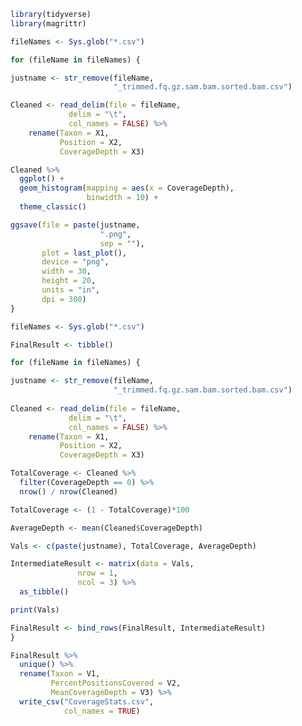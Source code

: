 
```{r}
library(tidyverse)
library(magrittr)
```

```{r coveragehistograms}

fileNames <- Sys.glob("*.csv")

for (fileName in fileNames) {

justname <- str_remove(fileName,
                       "_trimmed.fq.gz.sam.bam.sorted.bam.csv")

Cleaned <- read_delim(file = fileName,
             delim = "\t",
             col_names = FALSE) %>%
    rename(Taxon = X1,
           Position = X2,
           CoverageDepth = X3) 

Cleaned %>%
  ggplot() +
  geom_histogram(mapping = aes(x = CoverageDepth),
                 binwidth = 10) +
  theme_classic()

ggsave(file = paste(justname,
                    ".png",
                    sep = ""),
       plot = last_plot(),
       device = "png",
       width = 30,
       height = 20,
       units = "in",
       dpi = 300)
}

```

```{r coveragestats}
fileNames <- Sys.glob("*.csv")

FinalResult <- tibble()

for (fileName in fileNames) {

justname <- str_remove(fileName,
                       "_trimmed.fq.gz.sam.bam.sorted.bam.csv")
  
Cleaned <- read_delim(file = fileName,
             delim = "\t",
             col_names = FALSE) %>%
    rename(Taxon = X1,
           Position = X2,
           CoverageDepth = X3) 

TotalCoverage <- Cleaned %>%
  filter(CoverageDepth == 0) %>%
  nrow() / nrow(Cleaned)

TotalCoverage <- (1 - TotalCoverage)*100

AverageDepth <- mean(Cleaned$CoverageDepth)

Vals <- c(paste(justname), TotalCoverage, AverageDepth)

IntermediateResult <- matrix(data = Vals,
               nrow = 1,
               ncol = 3) %>%
  as_tibble()

print(Vals)

FinalResult <- bind_rows(FinalResult, IntermediateResult)
}

FinalResult %>% 
  unique() %>%
  rename(Taxon = V1,
         PercentPositionsCovered = V2,
         MeanCoverageDepth = V3) %>%
  write_csv("CoverageStats.csv",
            col_names = TRUE)

```
